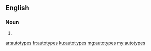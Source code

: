==English==

===Noun===
{{head|en|noun plural form}}

# {{plural of|autotype|lang=en}}

[[ar:autotypes]]
[[fr:autotypes]]
[[ku:autotypes]]
[[mg:autotypes]]
[[my:autotypes]]